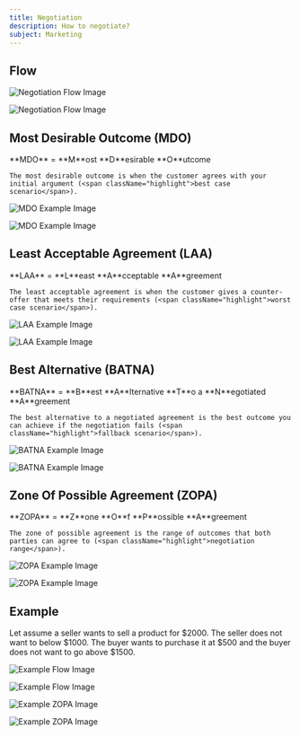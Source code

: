 ```yaml
---
title: Negotiation 
description: How to negotiate? 
subject: Marketing
---
```



## Flow

<img
  className="light"
  src="/marketing/intl-marketing/negotiation-flow-light.png"
  alt="Negotiation Flow Image"
/>

<img
  className="dark"
  src="/marketing/intl-marketing/negotiation-flow-dark.png"
  alt="Negotiation Flow Image"
/>


## Most Desirable Outcome (MDO)

<Callout type="info">
    **MDO** = **M**ost **D**esirable **O**utcome

    The most desirable outcome is when the customer agrees with your initial argument (<span className="highlight">best case scenario</span>).
</Callout>

<img
  className="light"
  src="/marketing/intl-marketing/mdo-example-light.png"
  alt="MDO Example Image"
/>

<img
  className="dark"
  src="/marketing/intl-marketing/mdo-example-dark.png"
  alt="MDO Example Image"
/>

## Least Acceptable Agreement (LAA)

<Callout type="info">
    **LAA** = **L**east **A**cceptable **A**greement

    The least acceptable agreement is when the customer gives a counter-offer that meets their requirements (<span className="highlight">worst case scenario</span>).
</Callout>

<img
  className="light"
  src="/marketing/intl-marketing/laa-example-light.png"
  alt="LAA Example Image"
/>

<img
  className="dark"
  src="/marketing/intl-marketing/laa-example-dark.png"
  alt="LAA Example Image"
/>

## Best Alternative (BATNA)

<Callout type="info">
    **BATNA** = **B**est **A**lternative **T**o a **N**egotiated **A**greement

    The best alternative to a negotiated agreement is the best outcome you can achieve if the negotiation fails (<span className="highlight">fallback scenario</span>).
</Callout>

<img
  className="light"
  src="/marketing/intl-marketing/batna-example-light.png"
  alt="BATNA Example Image"
/>

<img
  className="dark"
  src="/marketing/intl-marketing/batna-example-dark.png"
  alt="BATNA Example Image"
/>

## Zone Of Possible Agreement (ZOPA)

<Callout type="info">
    **ZOPA** = **Z**one **O**f **P**ossible **A**greement

    The zone of possible agreement is the range of outcomes that both parties can agree to (<span className="highlight">negotiation range</span>).
</Callout>

<img
  className="light"
  src="/marketing/intl-marketing/zopa-example-light.png"
  alt="ZOPA Example Image"
/>

<img
  className="dark"
  src="/marketing/intl-marketing/zopa-example-dark.png"
  alt="ZOPA Example Image"
/>

## Example

<Callout type="info">
    Let assume a seller wants to sell a product for $2000. The seller does not want to below $1000. The buyer wants to purchase it at $500 and the buyer does not want to go above $1500.
</Callout>

<img
  className="light"
  src="/marketing/intl-marketing/flow-example-light.png"
  alt="Example Flow Image"
/>

<img
  className="dark"
  src="/marketing/intl-marketing/flow-example-dark.png"
  alt="Example Flow Image"
/>

<img
  className="light"
  src="/marketing/intl-marketing/zopa-example-1-light.png"
  alt="Example ZOPA Image"
/>

<img
  className="dark"
  src="/marketing/intl-marketing/zopa-example-1-dark.png"
  alt="Example ZOPA Image"
/>